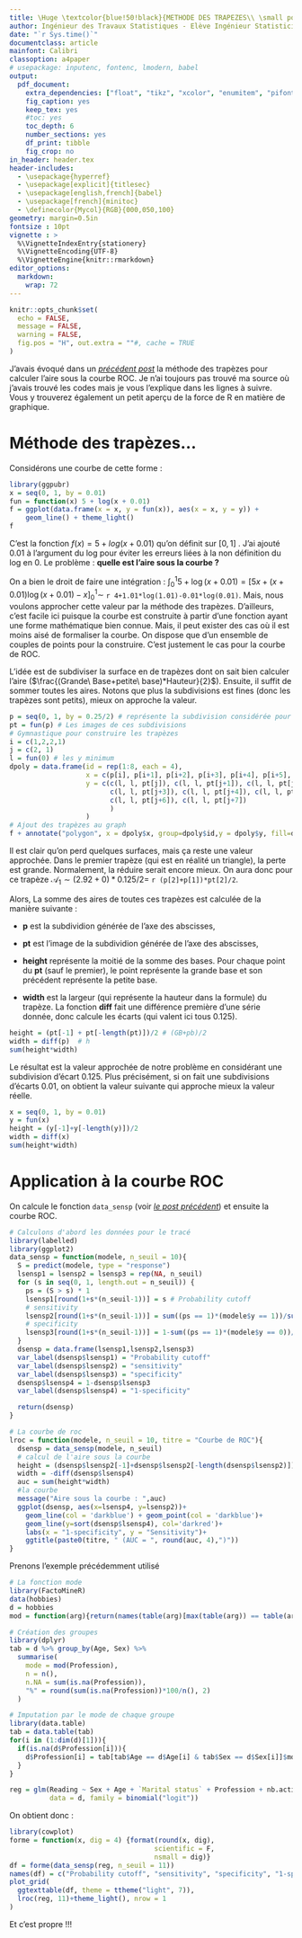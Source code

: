 ---
title: \Huge \textcolor{blue!50!black}{METHODE DES TRAPEZES\\ \small pour le calcul de l\'aire sous la courbe ROC \\ présenté par \normalsize \textsc{AMOUSSOU Kokou} \\ \small amoussoukokou96@gmail.com}
author: Ingénieur des Travaux Statistiques - Elève Ingénieur Statisticien économiste
date: "`r Sys.time()`"
documentclass: article
mainfont: Calibri
classoption: a4paper
# usepackage: inputenc, fontenc, lmodern, babel
output:
  pdf_document: 
    extra_dependencies: ["float", "tikz", "xcolor", "enumitem", "pifont", "titlesec", "lipsum","lmodern", "color", "setspace", "fancyhdr", "babel", "minitoc"]
    fig_caption: yes
    keep_tex: yes
    #toc: yes
    toc_depth: 6
    number_sections: yes
    df_print: tibble
    fig_crop: no
in_header: header.tex
header-includes:
  - \usepackage{hyperref}
  - \usepackage[explicit]{titlesec}
  - \usepackage[english,french]{babel}
  - \usepackage[french]{minitoc}
  - \definecolor{Mycol}{RGB}{000,050,100}
geometry: margin=0.5in
fontsize : 10pt
vignette : >
  %\VignetteIndexEntry{stationery}
  %\VignetteEncoding{UTF-8}
  %\VignetteEngine{knitr::rmarkdown}
editor_options: 
  markdown: 
    wrap: 72
---

```{r setup, include=FALSE}
knitr::opts_chunk$set(
  echo = FALSE,
  message = FALSE,
  warning = FALSE,
  fig.pos = "H", out.extra = ""#, cache = TRUE
)
```

```{=tex}
\_\_\_\_\_\_\_\_\_\_\_\_\_\_\_\_\_\_\_\_\_\_\_\_\_\_\_\_\_\_\_\_\_\_\_\_
\tableofcontents


\_\_\_\_\_\_\_\_\_\_\_\_\_\_\_\_\_\_\_\_\_\_\_\_\_\_\_\_\_\_\_\_\_\_\_\_
```
J'avais évoqué dans un [[*précédent
post*]{.ul}](https://www.linkedin.com/posts/kokou-amoussou-ba0611189_logit-binaire-avec-r-ugcPost-6916091929319325696-tMtR?utm_source=linkedin_share&utm_medium=member_desktop_web)
la méthode des trapèzes pour calculer l'aire sous la courbe ROC. Je n'ai
toujours pas trouvé ma source où j'avais trouvé les codes mais je vous l'explique dans les lignes à
suivre. Vous y trouverez également un petit aperçu de la force de R en
matière de graphique.

# Méthode des trapèzes...

Considérons une courbe de cette forme :

```{r fig.cap="Allure de la fonction $f(x) = 5 + log(x+0.01)$", fig.align="center", out.width="100%", fig.height=2, fig.width=4, echo=TRUE}
library(ggpubr)
x = seq(0, 1, by = 0.01)
fun = function(x) 5 + log(x + 0.01)
f = ggplot(data.frame(x = x, y = fun(x)), aes(x = x, y = y)) +
    geom_line() + theme_light()
f
```

C'est la fonction $f(x) = 5 + log(x+0.01)$ qu'on définit sur $[0,1]$ .
J'ai ajouté $0.01$ à l'argument du log pour éviter les erreurs liées à la
non définition du log en $0$. Le problème : **quelle est l'aire sous la courbe ?**

On a bien le droit de faire une intégration :
$\int_{0}^{1}5+\log(x+0.01) = [5x+(x+0.01)\log(x+0.01)-x]_{0}^{1}\sim$
`r 4+1.01*log(1.01)-0.01*log(0.01)`. Mais, nous voulons approcher cette
valeur par la méthode des trapèzes. D'ailleurs, c'est facile ici puisque
la courbe est construite à partir d'une fonction ayant une forme
mathématique bien connue. Mais, il peut exister des cas où il est moins
aisé de formaliser la courbe. On dispose que d'un ensemble de couples de
points pour la construire. C'est justement le cas pour la courbe de ROC.

L'idée est de subdiviser la surface en de trapèzes dont on sait bien
calculer l'aire ($\frac{(Grande\ Base+petite\ base)*Hauteur}{2}$).
Ensuite, il suffit de sommer toutes les aires. Notons que plus la
subdivisions est fines (donc les trapèzes sont petits), mieux on
approche la valeur.

```{r fig.cap="Subdivision de la surface", fig.align="center", out.width="100%", fig.height=2, fig.width=4, echo=TRUE}
p = seq(0, 1, by = 0.25/2) # représente la subdivision considérée pour l'axe des x
pt = fun(p) # Les images de ces subdivisions
# Gymnastique pour construire les trapèzes
i = c(1,2,2,1)
j = c(2, 1)
l = fun(0) # les y minimum
dpoly = data.frame(id = rep(1:8, each = 4), 
                   x = c(p[i], p[i+1], p[i+2], p[i+3], p[i+4], p[i+5], p[i+6], p[i+7]),
                   y = c(c(l, l, pt[j]), c(l, l, pt[j+1]), c(l, l, pt[j+2]),
                         c(l, l, pt[j+3]), c(l, l, pt[j+4]), c(l, l, pt[j+5]),
                         c(l, l, pt[j+6]), c(l, l, pt[j+7])
                         )
                   )
# Ajout des trapèzes au graph
f + annotate("polygon", x = dpoly$x, group=dpoly$id,y = dpoly$y, fill=dpoly$id, alpha=0.2)
```

Il est clair qu'on perd quelques surfaces,
mais ça reste une valeur approchée. Dans le premier trapèze (qui est en
réalité un triangle), la perte est grande. Normalement, la réduire
serait encore mieux. On aura donc pour ce trapèze $\mathcal{A}_1\sim(2.92+0)*0.125/2=$ `r (p[2]+p[1])*pt[2]/2`.

Alors, La somme des aires de toutes ces trapèzes est calculée de la
manière suivante : 

- **p** est la subdividion générée de l'axe des abscisses,

- **pt** est l'image de la subdividion générée de l'axe des abscisses, 

- **height** représente la moitié de la somme des bases. Pour chaque point du **pt** (sauf le premier), le point représente la grande base et son précédent représente la petite base. 

- **width** est la largeur (qui représente la hauteur dans la formule) du trapèze. La fonction **diff** fait une différence première d'une série donnée, donc calcule les écarts (qui valent ici tous 0.125).

```{r, echo=TRUE}
height = (pt[-1] + pt[-length(pt)])/2 # (GB+pb)/2
width = diff(p)  # h
sum(height*width)
```

Le résultat est la valeur approchée de notre problème en considérant une
subdivision d'écart $0.125$. Plus précisément, si on fait une
subdivisions d'écarts $0.01$, on obtient la valeur suivante qui approche
mieux la valeur réelle.

```{r, echo=TRUE}
x = seq(0, 1, by = 0.01)
y = fun(x)
height = (y[-1]+y[-length(y)])/2
width = diff(x)
sum(height*width)
```

# Application à la courbe ROC

On calcule le fonction `data_sensp` (voir [*l[e post
précédent]{.ul}*](https://www.linkedin.com/posts/kokou-amoussou-ba0611189_logit-binaire-avec-r-ugcPost-6916091929319325696-tMtR?utm_source=linkedin_share&utm_medium=member_desktop_web))
et ensuite la courbe ROC.

```{r echo=TRUE}
# Calculons d'abord les données pour le tracé
library(labelled)
library(ggplot2)
data_sensp = function(modele, n_seuil = 10){
  S = predict(modele, type = "response")
  lsensp1 = lsensp2 = lsensp3 = rep(NA, n_seuil)
  for (s in seq(0, 1, length.out = n_seuil)) {
    ps = (S > s) * 1
    lsensp1[round(1+s*(n_seuil-1))] = s # Probability cutoff
    # sensitivity
    lsensp2[round(1+s*(n_seuil-1))] = sum((ps == 1)*(modele$y == 1))/sum(modele$y == 1) 
    # specificity
    lsensp3[round(1+s*(n_seuil-1))] = 1-sum((ps == 1)*(modele$y == 0))/sum(modele$y == 0) 
  }
  dsensp = data.frame(lsensp1,lsensp2,lsensp3)
  var_label(dsensp$lsensp1) = "Probability cutoff"
  var_label(dsensp$lsensp2) = "sensitivity"
  var_label(dsensp$lsensp3) = "specificity"
  dsensp$lsensp4 = 1-dsensp$lsensp3
  var_label(dsensp$lsensp4) = "1-specificity"

  return(dsensp)
}

# La courbe de roc
lroc = function(modele, n_seuil = 10, titre = "Courbe de ROC"){
  dsensp = data_sensp(modele, n_seuil)
  # calcul de l'aire sous la courbe
  height = (dsensp$lsensp2[-1]+dsensp$lsensp2[-length(dsensp$lsensp2)])/2
  width = -diff(dsensp$lsensp4)
  auc = sum(height*width)
  #la courbe
  message("Aire sous la courbe : ",auc)
  ggplot(dsensp, aes(x=lsensp4, y=lsensp2))+
    geom_line(col = 'darkblue') + geom_point(col = 'darkblue')+
    geom_line(y=sort(dsensp$lsensp4), col='darkred')+
    labs(x = "1-specificity", y = "Sensitivity")+
    ggtitle(paste0(titre, " (AUC = ", round(auc, 4),")"))
}
```
Prenons l'exemple précédemment utilisé
```{r, fig.cap="Frequences avant et après imputation", fig.align="center", out.width="100%", fig.height=4.8, fig.width=9, echo=TRUE}
# La fonction mode
library(FactoMineR)
data(hobbies)
d = hobbies
mod = function(arg){return(names(table(arg)[max(table(arg)) == table(arg)]))}

# Création des groupes
library(dplyr)
tab = d %>% group_by(Age, Sex) %>% 
  summarise(
    mode = mod(Profession), 
    n = n(), 
    n.NA = sum(is.na(Profession)),
    "%" = round(sum(is.na(Profession))*100/n(), 2)
  )

# Imputation par le mode de chaque groupe
library(data.table)
tab = data.table(tab)
for(i in (1:dim(d)[1])){
  if(is.na(d$Profession[i])){
    d$Profession[i] = tab[tab$Age == d$Age[i] & tab$Sex == d$Sex[i]]$mode
  }
}
```

```{r echo=TRUE}
reg = glm(Reading ~ Sex + Age + `Marital status` + Profession + nb.activitees, 
          data = d, family = binomial("logit"))
```

On obtient donc :

```{r fig.cap="Données | ROC curve and AUC", fig.align="center", out.width="100%", fig.height=3, fig.width=9, echo=TRUE}
library(cowplot)
forme = function(x, dig = 4) {format(round(x, dig),
                                    scientific = F,
                                    nsmall = dig)}
df = forme(data_sensp(reg, n_seuil = 11))
names(df) = c("Probability cutoff", "sensitivity", "specificity", "1-specificity")
plot_grid(
  ggtexttable(df, theme = ttheme("light", 7)),
  lroc(reg, 11)+theme_light(), nrow = 1
)
```
Et c'est propre !!!

